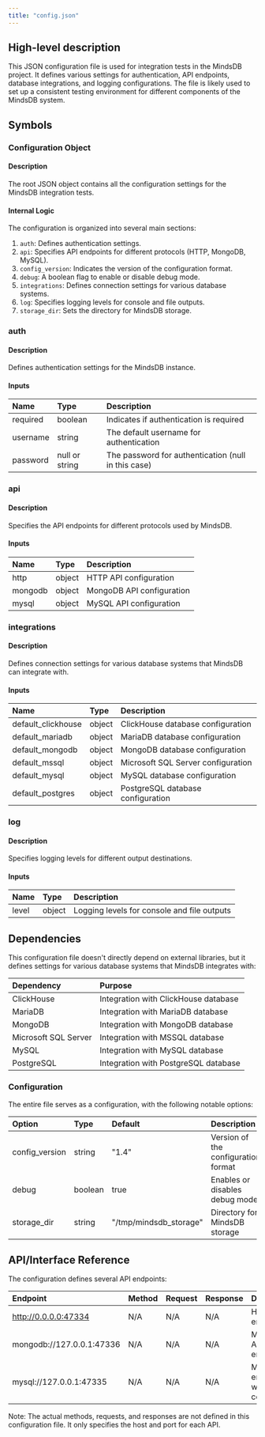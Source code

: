 ```yaml
---
title: "config.json"
---
```


## High-level description
This JSON configuration file is used for integration tests in the MindsDB project. It defines various settings for authentication, API endpoints, database integrations, and logging configurations. The file is likely used to set up a consistent testing environment for different components of the MindsDB system.

## Symbols

### Configuration Object
#### Description
The root JSON object contains all the configuration settings for the MindsDB integration tests.

#### Internal Logic
The configuration is organized into several main sections:

1. `auth`: Defines authentication settings.
2. `api`: Specifies API endpoints for different protocols (HTTP, MongoDB, MySQL).
3. `config_version`: Indicates the version of the configuration format.
4. `debug`: A boolean flag to enable or disable debug mode.
5. `integrations`: Defines connection settings for various database systems.
6. `log`: Specifies logging levels for console and file outputs.
7. `storage_dir`: Sets the directory for MindsDB storage.

### auth
#### Description
Defines authentication settings for the MindsDB instance.

#### Inputs
| Name | Type | Description |
|:-----|:-----|:------------|
| required | boolean | Indicates if authentication is required |
| username | string | The default username for authentication |
| password | null or string | The password for authentication (null in this case) |

### api
#### Description
Specifies the API endpoints for different protocols used by MindsDB.

#### Inputs
| Name | Type | Description |
|:-----|:-----|:------------|
| http | object | HTTP API configuration |
| mongodb | object | MongoDB API configuration |
| mysql | object | MySQL API configuration |

### integrations
#### Description
Defines connection settings for various database systems that MindsDB can integrate with.

#### Inputs
| Name | Type | Description |
|:-----|:-----|:------------|
| default_clickhouse | object | ClickHouse database configuration |
| default_mariadb | object | MariaDB database configuration |
| default_mongodb | object | MongoDB database configuration |
| default_mssql | object | Microsoft SQL Server configuration |
| default_mysql | object | MySQL database configuration |
| default_postgres | object | PostgreSQL database configuration |

### log
#### Description
Specifies logging levels for different output destinations.

#### Inputs
| Name | Type | Description |
|:-----|:-----|:------------|
| level | object | Logging levels for console and file outputs |

## Dependencies
This configuration file doesn't directly depend on external libraries, but it defines settings for various database systems that MindsDB integrates with:

| Dependency | Purpose |
|:-----------|:--------|
| ClickHouse | Integration with ClickHouse database |
| MariaDB | Integration with MariaDB database |
| MongoDB | Integration with MongoDB database |
| Microsoft SQL Server | Integration with MSSQL database |
| MySQL | Integration with MySQL database |
| PostgreSQL | Integration with PostgreSQL database |

### Configuration
The entire file serves as a configuration, with the following notable options:

| Option | Type | Default | Description |
|:-------|:-----|:--------|:------------|
| config_version | string | "1.4" | Version of the configuration format |
| debug | boolean | true | Enables or disables debug mode |
| storage_dir | string | "/tmp/mindsdb_storage" | Directory for MindsDB storage |

## API/Interface Reference
The configuration defines several API endpoints:

| Endpoint | Method | Request | Response | Description |
|:---------|:-------|:--------|:---------|:------------|
| http://0.0.0.0:47334 | N/A | N/A | N/A | HTTP API endpoint |
| mongodb://127.0.0.1:47336 | N/A | N/A | N/A | MongoDB API endpoint |
| mysql://127.0.0.1:47335 | N/A | N/A | N/A | MySQL API endpoint with SSL certificate |

Note: The actual methods, requests, and responses are not defined in this configuration file. It only specifies the host and port for each API.